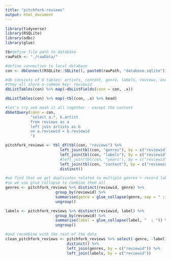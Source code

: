 ```yaml
---
title: "pitchfork-reviews"
output: html_document
---
```


```r

library(tidyverse)
library(RSQLite)
library(odbc)
library(glue)

tb#define file path to database
rawPath <- "./rawData/"

#define connection to local database
con <- dbConnect(RSQLite::SQLite(), paste0(rawPath, "database.sqlite"))

#db consists of 6 tables: artists, content, genre, labels, reviews, and years
#they all share a common key: reviewid
dbListTables(con) %>% map(~dbListFields(conn = con, .x))

dbListTables(con) %>% map(~tbl(con, .x) %>% head)

#let's try and mash it all together - except the content
dbGetQuery(conn = con,
           "select a.*, b.artist
           from reviews as a
           left join artists as b
           on a.reviewid = b.reviewid
           ")

pitchfork_reviews <- tbl_df(tbl(con, "reviews") %>%
                        left_join(tbl(con, "genres"), by = c("reviewid")) %>%
                        left_join(tbl(con, "labels"), by = c("reviewid")) %>%
                        #left_join(tbl(con, "years"), by = c("reviewid")) %>% we drop the years join because this is linked to the difference between review date and the date the album was published - who cares?
                        left_join(tbl(con, "content"), by = c("reviewid"))) %>%
                        distinct()

#we find that we get duplicates related to multiple genres + record labels
#so we use glue collapse to combine them all
genres <- pitchfork_reviews %>% distinct(reviewid, genre) %>%
                      group_by(reviewid) %>%
                      summarise(genre = glue_collapse(genre, sep = " ; ")) %>%
                      ungroup()

labels <- pitchfork_reviews %>% distinct(reviewid, label) %>%
                      group_by(reviewid) %>%
                      summarise(label = glue_collapse(label, "  ; ")) %>%
                      ungroup()

#and recombine with the rest of the data
clean_pitchfork_reviews <- pitchfork_reviews %>% select(-genre, -label) %>% 
                           distinct() %>%
                           left_join(genres, by = c("reviewid")) %>%
                           left_join(labels, by = c("reviewid"))

```
